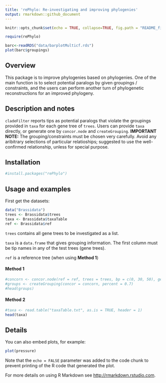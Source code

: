 ```yaml
---
title: 'rePhylo: Re-investigating and improving phylogenies'
output: rmarkdown::github_document
---
```

<!-- README.md is generated from README.Rmd. -->


```r
knitr::opts_chunk$set(echo = TRUE, collapse=TRUE, fig.path = "README_figs/README-")
```

```r
require(rePhylo)
```

```r
barc<-readRDS("data/barplotMulticf.rds")
plot(barc$groupings)
```



## Overview

This package is to improve phylogenies based on phylogenies. One of the main function is to select potential paralogs by given groupings / constraints, and the users can perform another turn of phylogenetic reconstructions for an improved phylogeny. 

## Description and notes
`cladeFilter` reports tips as potential paralogs that violate the groupings provided in `taxa` for each gene tree of `trees`. Users can provide `taxa` directly, or generate one by `concor.node` and `createGrouping`.
**IMPORTANT NOTE:** The grouping/constraints must be chosen very carefully.  Avoid any aribitrary selections of particular relatioships; suggested to use the well-confirmed relationship, unless for special purpose.

## Installation
```r
#install.packages("rePhylo")

```


## Usage and examples
First get the datasets:

```r
data("Brassidata")
trees <- Brassidata$trees
taxa <- Brassidata$taxaTable
ref <- Brassidata$ref
```


`trees` contains all gene trees to be investigated as a list.


`taxa` is a `data.frame` that gives grouping information. The first column must be tip names in any of the test trees (gene trees).


`ref` is a reference tree (when using **Method 1**)


#### Method 1

```r
#concorn <- concor.node(ref = ref, trees = trees, bp = c(0, 30, 50), getTreeNames = FALSE)
#groups <- createGrouping(concor = concorn, percent = 0.7)
#head(groups)
```

#### Method 2

```r
#taxa <- read.table("taxaTable.txt", as.is = TRUE, header = 1)
head(taxa)
```

## Details






You can also embed plots, for example:

```r
plot(pressure)
```

Note that the `echo = FALSE` parameter was added to the code chunk to prevent printing of the R code that generated the plot.





For more details on using R Markdown see <http://rmarkdown.rstudio.com>.

